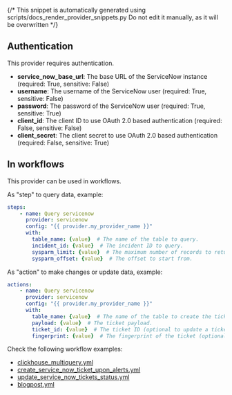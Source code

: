 {/* This snippet is automatically generated using scripts/docs_render_provider_snippets.py 
Do not edit it manually, as it will be overwritten */}

## Authentication
This provider requires authentication.
- **service_now_base_url**: The base URL of the ServiceNow instance (required: True, sensitive: False)
- **username**: The username of the ServiceNow user (required: True, sensitive: False)
- **password**: The password of the ServiceNow user (required: True, sensitive: True)
- **client_id**: The client ID to use OAuth 2.0 based authentication (required: False, sensitive: False)
- **client_secret**: The client secret to use OAuth 2.0 based authentication (required: False, sensitive: True)


## In workflows

This provider can be used in workflows.


As "step" to query data, example:
```yaml
steps:
    - name: Query servicenow
      provider: servicenow
      config: "{{ provider.my_provider_name }}"
      with:
        table_name: {value}  # The name of the table to query.
        incident_id: {value}  # The incident ID to query.
        sysparm_limit: {value}  # The maximum number of records to return.
        sysparm_offset: {value}  # The offset to start from.
```


As "action" to make changes or update data, example:
```yaml
actions:
    - name: Query servicenow
      provider: servicenow
      config: "{{ provider.my_provider_name }}"
      with:
        table_name: {value}  # The name of the table to create the ticket in.
        payload: {value}  # The ticket payload.
        ticket_id: {value}  # The ticket ID (optional to update a ticket).
        fingerprint: {value}  # The fingerprint of the ticket (optional to update a ticket).
```




Check the following workflow examples:
- [clickhouse_multiquery.yml](https://github.com/keephq/keep/blob/main/examples/workflows/clickhouse_multiquery.yml)
- [create_service_now_ticket_upon_alerts.yml](https://github.com/keephq/keep/blob/main/examples/workflows/create_service_now_ticket_upon_alerts.yml)
- [update_service_now_tickets_status.yml](https://github.com/keephq/keep/blob/main/examples/workflows/update_service_now_tickets_status.yml)
- [blogpost.yml](https://github.com/keephq/keep/blob/main/examples/workflows/blogpost.yml)
